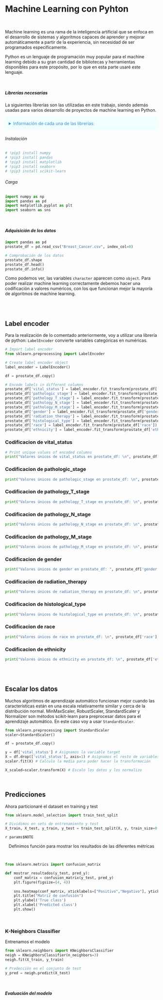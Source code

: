 
# Machine Learning con Pyhton

<br>

Machine learning es una rama de la inteligencia artificial que se enfoca en el desarrollo de sistemas y algoritmos capaces de aprender y mejorar automáticamente a partir de la experiencia, sin necesidad de ser programados específicamente.

Python es un lenguaje de programación muy popular para el machine learning debido a su gran cantidad de bibliotecas y herramientas disponibles para este propósito, por lo que en esta parte usaré este lenguaje.

<br>


<h5 class="pyhton2">Librerías necesarias </h2>



La siguientes librerías son las utilizadas en este trabajo, siendo además usadas para varios desarrollo de proyectos de machine learning en Python.

<details style="background-color: azure; border: 2px solid azure1; border-radius: 5px; padding: 10px 10px 10px 10px;">
<summary markdown="span" style="background-color: azure; color: #398dd1; padding: 3px 2px 3px 2px;"> Información de cada una de las librerías: </summary>

- Numpy es una librería que proporciona herramientas utiles para trabajar con vectores y matrices multidimensionales de froma eficiente. Es esencial para el procesamiento numérico y la computación científica en Python.

- Pandas es una librería que proporciona estructuras de datos y herramientas para el análisis de datos en Python. Es muy útil para el tratamiento y limpieza de datos, así como para el manejo de datos en formato csv, excel, entre otros.

- Matplotlib es una librería que proporciona herramientas para la creación de gráficos y visualizaciones en Python. Es muy útil para la exploración y el análisis de datos.

- Seaborn es una librería basada en Matplotlib que proporciona una interfaz de alto nivel para la creación de gráficos estadísticos en Python. Es especialmente útil para la visualización de datos estadísticos y tendencias en los datos.

- Scikit-learn es una librería de aprendizaje automático de código abierto para Python. Proporciona una amplia variedad de algoritmos de aprendizaje supervisado y no supervisado, como regresión, clasificación, agrupamiento, reducción de dimensionalidad y selección de características.

</details>



###### Instalación {-}

```python
# !pip3 install numpy
# !pip3 install pandas
# !pip3 install matplotlib
# !pip3 install seaborn
# !pip3 install scikit-learn
```

###### Carga {-}

```python
import numpy as np
import pandas as pd
import matplotlib.pyplot as plt
import seaborn as sns
```


<br>



<h5 class="pyhton2">Adquisición de los datos </h2>


```python
import pandas as pd
prostate_df = pd.read_csv("Breast_Cancer.csv", index_col=0)

# Comprobación de los datos
prostate_df.shape
prostate_df.head()
prostate_df.info()
```

Como podemos ver, las variables `character` aparecen como `object`. Para poder realizar machine learning correctamente debemos hacer una codificación a valores numéricos, con los que funcionan mejor la mayoría de algoritmos de machine learning.

<br>
<br>

## Label encoder {.tabset .tabset-fade .tabset-pills}

Para la realización de lo comentado anteriormente, voy a utilizar una librería de python: `LabelEncoder`  convierte variables categóricas en numéricas.

```python
# Import label encoder
from sklearn.preprocessing import LabelEncoder

# Create label encoder object
label_encoder = LabelEncoder()

df = prostate_df.copy()

# Encode labels in different columns
prostate_df['vital_status'] = label_encoder.fit_transform(prostate_df['vital_status'])
prostate_df['pathologic_stage'] = label_encoder.fit_transform(prostate_df['pathologic_stage'])
prostate_df['pathology_T_stage'] = label_encoder.fit_transform(prostate_df['pathology_T_stage'])
prostate_df['pathology_N_stage'] = label_encoder.fit_transform(prostate_df['pathology_N_stage'])
prostate_df['pathology_M_stage'] = label_encoder.fit_transform(prostate_df['pathology_M_stage'])
prostate_df['gender'] = label_encoder.fit_transform(prostate_df['gender'])
prostate_df['radiation_therapy'] = label_encoder.fit_transform(prostate_df['radiation_therapy'])
prostate_df['histological_type'] = label_encoder.fit_transform(prostate_df['histological_type'])
prostate_df['race'] = label_encoder.fit_transform(prostate_df['race'])
prostate_df['ethnicity'] = label_encoder.fit_transform(prostate_df['ethnicity'])
```

### Codificacion de vital_status {-}

```python
# Print unique values of encoded columns
print("Valores únicos de vital_status en prostate_df: \n", prostate_df['vital_status'].unique(), "\n equivalentes a \n", df['vital_status'].unique())
```

### Codificacion de pathologic_stage {-}

```python
print("Valores únicos de pathologic_stage en prostate_df: \n", prostate_df['pathologic_stage'].unique(), "\n equivalentes a \n", df['pathologic_stage'].unique())
```

### Codificacion de pathology_T_stage {-}

```python
print("Valores únicos de pathology_T_stage en prostate_df: \n", prostate_df['pathology_T_stage'].unique(), "\n equivalentes a \n", df['pathology_T_stage'].unique())
```

### Codificacion de pathology_N_stage {-}

```python
print("Valores únicos de pathology_N_stage en prostate_df: \n", prostate_df['pathology_N_stage'].unique(), "\n equivalentes a \n", df['pathology_N_stage'].unique())
```

### Codificacion de pathology_M_stage {-}

```python
print("Valores únicos de pathology_M_stage en prostate_df: \n", prostate_df['pathology_M_stage'].unique(), "\n equivalentes a \n", df['pathology_M_stage'].unique())
```

### Codificacion de gender {-}

```python
print("Valores únicos de gender en prostate_df: ", prostate_df['gender'].unique(), "\n equivalentes a \n", df['gender'].unique())
```

### Codificacion de radiation_therapy {-}

```python
print("Valores únicos de radiation_therapy en prostate_df: \n", prostate_df['radiation_therapy'].unique(), "\n equivalentes a \n", df['radiation_therapy'].unique())
```

### Codificacion de histological_type {-}

```python
print("Valores únicos de histological_type en prostate_df: \n", prostate_df['histological_type'].unique(), "\n equivalentes a \n", df['histological_type'].unique())
```

### Codificacion de race {-}

```python
print("Valores únicos de race en prostate_df: \n", prostate_df['race'].unique(), "\n equivalentes a \n", df['race'].unique())
```

### Codificacion de ethnicity {-}

```python
print("Valores únicos de ethnicity en prostate_df: \n", prostate_df['ethnicity'].unique(), "\n equivalentes a \n", df['ethnicity'].unique())
```


<br>
<br>

## Escalar los datos

Muchos algoritmos de aprendizaje automático funcionan mejor cuando las características están en una escala relativamente similar y cerca de la distribución normal. MinMaxScaler, RobustScaler, StandardScaler y Normalizer son métodos scikit-learn para preprocesar datos para el aprendizaje automático. En este caso voy a usar `StandardScaler`.

```python
from sklearn.preprocessing import StandardScaler
scaler=StandardScaler()

df = prostate_df.copy()

y = df['vital_status'] # Asignamos la variable target
X = df.drop(['vital_status'], axis=1) # Asignamos el resto de variables
scaler.fit(X) # Calculo la media para poder hacer la transformación

X_scaled=scaler.transform(X) # Escalo los datos y los normalizo
```


<br>

## Predicciones

Ahora particionaré el dataset en training y test

```python
from sklearn.model_selection import train_test_split

# Dividimos en sets de entrenamiento y test
X_train, X_test, y_train, y_test = train_test_split(X, y, train_size=0.7,random_state=33)
```


`r params$NOTE`

<center> Definimos función para mostrar los resultados de las diferentes métricas </center>

<br>

```python
from sklearn.metrics import confusion_matrix

def mostrar_resultados(y_test, pred_y):
    conf_matrix = confusion_matrix(y_test, pred_y)
    plt.figure(figsize=(4, 4))
    
    sns.heatmap(conf_matrix, xticklabels=["Positivo","Negativo"], yticklabels=["Positivo","Negativo"], annot=True, fmt="d", cmap="Blues", cbar=False);
    plt.title("Matriz de confusión")
    plt.ylabel('True class')
    plt.xlabel('Predicted class')
    plt.show()
```

</div>

<br>

### K-Neighbors Classifier

Entrenamos el modelo

```python
from sklearn.neighbors import KNeighborsClassifier
neigh = KNeighborsClassifier(n_neighbors=3)
neigh.fit(X_train, y_train)

# Predección en el conjunto de test
y_pred = neigh.predict(X_test)
```

<br>

##### Evaluación del modelo {-}

<br>


